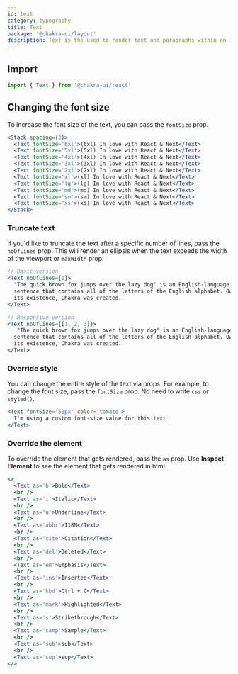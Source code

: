 ```yaml
---
id: text
category: typography
title: Text
package: '@chakra-ui/layout'
description: Text is the used to render text and paragraphs within an interface.
---
```


## Import

```js
import { Text } from '@chakra-ui/react'
```

## Changing the font size

To increase the font size of the text, you can pass the `fontSize` prop.

```jsx
<Stack spacing={3}>
  <Text fontSize='6xl'>(6xl) In love with React & Next</Text>
  <Text fontSize='5xl'>(5xl) In love with React & Next</Text>
  <Text fontSize='4xl'>(4xl) In love with React & Next</Text>
  <Text fontSize='3xl'>(3xl) In love with React & Next</Text>
  <Text fontSize='2xl'>(2xl) In love with React & Next</Text>
  <Text fontSize='xl'>(xl) In love with React & Next</Text>
  <Text fontSize='lg'>(lg) In love with React & Next</Text>
  <Text fontSize='md'>(md) In love with React & Next</Text>
  <Text fontSize='sm'>(sm) In love with React & Next</Text>
  <Text fontSize='xs'>(xs) In love with React & Next</Text>
</Stack>
```

### Truncate text

If you'd like to truncate the text after a specific number of lines, pass the
`noOfLines` prop. This will render an ellipsis when the text exceeds the width
of the viewport or `maxWidth` prop.

```jsx live=false
// Basic version
<Text noOfLines={1}>
  "The quick brown fox jumps over the lazy dog" is an English-language pangram—a
  sentence that contains all of the letters of the English alphabet. Owing to
  its existence, Chakra was created.
</Text>

// Responsive version
<Text noOfLines={[1, 2, 3]}>
   "The quick brown fox jumps over the lazy dog" is an English-language pangram—a
  sentence that contains all of the letters of the English alphabet. Owing to
  its existence, Chakra was created.
</Text>
```

### Override style

You can change the entire style of the text via props. For example, to change
the font size, pass the `fontSize` prop. No need to write `css` or `styled()`.

```jsx
<Text fontSize='50px' color='tomato'>
  I'm using a custom font-size value for this text
</Text>
```

### Override the element

To override the element that gets rendered, pass the `as` prop. Use **Inspect
Element** to see the element that gets rendered in html.

```jsx
<>
  <Text as='b'>Bold</Text>
  <br />
  <Text as='i'>Italic</Text>
  <br />
  <Text as='u'>Underline</Text>
  <br />
  <Text as='abbr'>I18N</Text>
  <br />
  <Text as='cite'>Citation</Text>
  <br />
  <Text as='del'>Deleted</Text>
  <br />
  <Text as='em'>Emphasis</Text>
  <br />
  <Text as='ins'>Inserted</Text>
  <br />
  <Text as='kbd'>Ctrl + C</Text>
  <br />
  <Text as='mark'>Highlighted</Text>
  <br />
  <Text as='s'>Strikethrough</Text>
  <br />
  <Text as='samp'>Sample</Text>
  <br />
  <Text as='sub'>sub</Text>
  <br />
  <Text as='sup'>sup</Text>
</>
```
